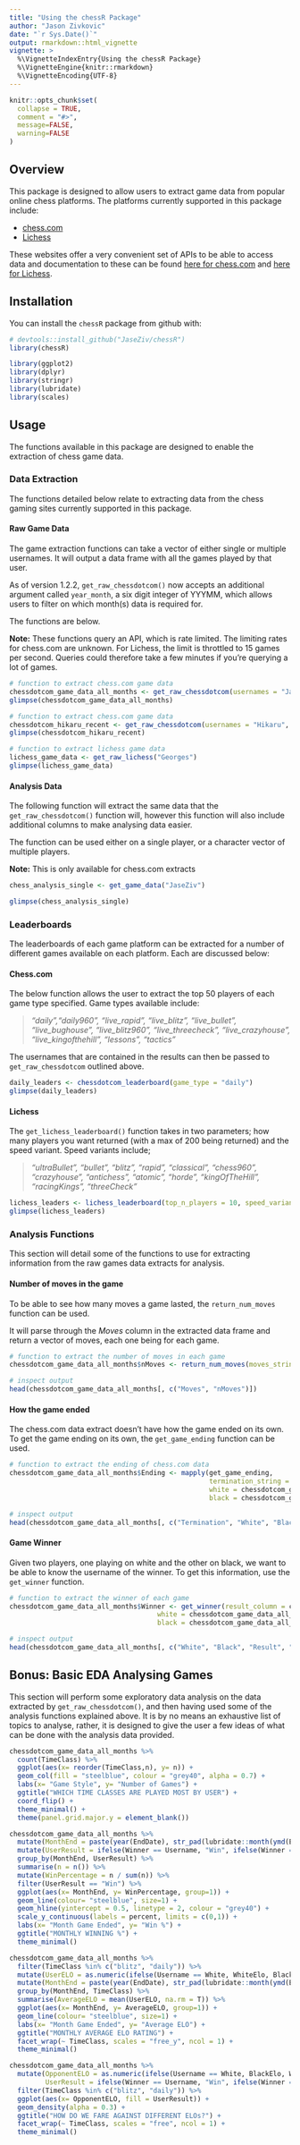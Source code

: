 ```yaml
---
title: "Using the chessR Package"
author: "Jason Zivkovic"
date: "`r Sys.Date()`"
output: rmarkdown::html_vignette
vignette: >
  %\VignetteIndexEntry{Using the chessR Package}
  %\VignetteEngine{knitr::rmarkdown}
  %\VignetteEncoding{UTF-8}
---
```


```r
knitr::opts_chunk$set(
  collapse = TRUE,
  comment = "#>",
  message=FALSE,
  warning=FALSE
)
```


## Overview

This package is designed to allow users to extract game data from popular online chess platforms. The platforms currently supported in this package include:

* [chess.com](https://www.chess.com/)
* [Lichess](https://lichess.org/)

These websites offer a very convenient set of APIs to be able to access data and documentation to these can be found [here for chess.com](https://www.chess.com/news/view/published-data-api) and [here for Lichess](https://lichess.org/api).


## Installation

You can install the `chessR` package from github with:

```r
# devtools::install_github("JaseZiv/chessR")
library(chessR)
```

```r
library(ggplot2)
library(dplyr)
library(stringr)
library(lubridate)
library(scales)
```


## Usage

The functions available in this package are designed to enable the extraction of chess game data.

### Data Extraction

The functions detailed below relate to extracting data from the chess gaming sites currently supported in this package.


#### Raw Game Data

The game extraction functions can take a vector of either single or multiple usernames. It will output a data frame with all the games played by that user.

As of version 1.2.2, `get_raw_chessdotcom()` now accepts an additional argument called `year_month`, a six digit integer of YYYMM, which allows users to filter on which month(s) data is required for.

The functions are below.

**Note:**
These functions query an API, which is rate limited. The limiting rates for chess.com are unknown. For Lichess, the limit is throttled to 15 games per second. Queries could therefore take a few minutes if you're querying a lot of games.


```r
# function to extract chess.com game data
chessdotcom_game_data_all_months <- get_raw_chessdotcom(usernames = "JaseZiv")
glimpse(chessdotcom_game_data_all_months)
```

```r
# function to extract chess.com game data
chessdotcom_hikaru_recent <- get_raw_chessdotcom(usernames = "Hikaru", year_month = c(202104:202105))
glimpse(chessdotcom_hikaru_recent)
```

```r
# function to extract lichess game data
lichess_game_data <- get_raw_lichess("Georges")
glimpse(lichess_game_data)
```

#### Analysis Data

The following function will extract the same data that the `get_raw_chessdotcom()` function will, however this function will also include additional columns to make analysing data easier.

The function can be used either on a single player, or a character vector of multiple players.

**Note:**
This is only available for chess.com extracts


```r
chess_analysis_single <- get_game_data("JaseZiv")
```

```r
glimpse(chess_analysis_single)
```


### Leaderboards

The leaderboards of each game platform can be extracted for a number of different games available on each platform. Each are discussed below:

#### Chess.com

The below function allows the user to extract the top 50 players of each game type specified. Game types available include:

> *"daily","daily960", "live_rapid", "live_blitz", "live_bullet", "live_bughouse", "live_blitz960", "live_threecheck", "live_crazyhouse", "live_kingofthehill", "lessons", "tactics"*

The usernames that are contained in the results can then be passed to `get_raw_chessdotcom` outlined above.

```r
daily_leaders <- chessdotcom_leaderboard(game_type = "daily")
glimpse(daily_leaders)
```


#### Lichess

The `get_lichess_leaderboard()` function takes in two parameters; how many players you want returned (with a max of 200 being returned) and the speed variant. Speed variants include;

> *"ultraBullet", "bullet", "blitz", "rapid", "classical", "chess960", "crazyhouse", "antichess", "atomic", "horde", "kingOfTheHill", "racingKings", "threeCheck"*

```r
lichess_leaders <- lichess_leaderboard(top_n_players = 10, speed_variant = "blitz")
glimpse(lichess_leaders)
```



### Analysis Functions

This section will detail some of the functions to use for extracting information from the raw games data extracts for analysis.

#### Number of moves in the game

To be able to see how many moves a game lasted, the `return_num_moves` function can be used.

It will parse through the *Moves* column in the extracted data frame and return a vector of moves, each one being for each game.

```r
# function to extract the number of moves in each game
chessdotcom_game_data_all_months$nMoves <- return_num_moves(moves_string = chessdotcom_game_data_all_months$Moves)

# inspect output
head(chessdotcom_game_data_all_months[, c("Moves", "nMoves")])
```

#### How the game ended

The chess.com data extract doesn't have how the game ended on its own. To get the game ending on its own, the `get_game_ending` function can be used.

```r
# function to extract the ending of chess.com data
chessdotcom_game_data_all_months$Ending <- mapply(get_game_ending,
                                                  termination_string = chessdotcom_game_data_all_months$Termination,
                                                  white = chessdotcom_game_data_all_months$White,
                                                  black = chessdotcom_game_data_all_months$Black)

# inspect output
head(chessdotcom_game_data_all_months[, c("Termination", "White", "Black", "Ending")])
```


#### Game Winner

Given two players, one playing on white and the other on black, we want to be able to know the username of the winner. To get this information, use the `get_winner` function.

```r
# function to extract the winner of each game
chessdotcom_game_data_all_months$Winner <- get_winner(result_column = chessdotcom_game_data_all_months$Result, 
                                     white = chessdotcom_game_data_all_months$White, 
                                     black = chessdotcom_game_data_all_months$Black)

# inspect output
head(chessdotcom_game_data_all_months[, c("White", "Black", "Result", "Winner")])
```


## Bonus: Basic EDA Analysing Games

This section will perform some exploratory data analysis on the data extracted by `get_raw_chessdotcom()`, and then having used some of the analysis functions explained above. It is by no means an exhaustive list of topics to analyse, rather, it is designed to give the user a few ideas of what can be done with the analysis data provided.

```r
chessdotcom_game_data_all_months %>% 
  count(TimeClass) %>% 
  ggplot(aes(x= reorder(TimeClass,n), y= n)) +
  geom_col(fill = "steelblue", colour = "grey40", alpha = 0.7) +
  labs(x= "Game Style", y= "Number of Games") +
  ggtitle("WHICH TIME CLASSES ARE PLAYED MOST BY USER") +
  coord_flip() +
  theme_minimal() +
  theme(panel.grid.major.y = element_blank())
```


```r
chessdotcom_game_data_all_months %>%
  mutate(MonthEnd = paste(year(EndDate), str_pad(lubridate::month(ymd(EndDate)), 2, side = "left", pad = "0"), sep = "-")) %>% 
  mutate(UserResult = ifelse(Winner == Username, "Win", ifelse(Winner == "Draw", "Draw", "Loss"))) %>% 
  group_by(MonthEnd, UserResult) %>% 
  summarise(n = n()) %>% 
  mutate(WinPercentage = n / sum(n)) %>% 
  filter(UserResult == "Win") %>% 
  ggplot(aes(x= MonthEnd, y= WinPercentage, group=1)) +
  geom_line(colour= "steelblue", size=1) +
  geom_hline(yintercept = 0.5, linetype = 2, colour = "grey40") +
  scale_y_continuous(labels = percent, limits = c(0,1)) +
  labs(x= "Month Game Ended", y= "Win %") +
  ggtitle("MONTHLY WINNING %") +
  theme_minimal()
```



```r
chessdotcom_game_data_all_months %>%
  filter(TimeClass %in% c("blitz", "daily")) %>% 
  mutate(UserELO = as.numeric(ifelse(Username == White, WhiteElo, BlackElo))) %>% 
  mutate(MonthEnd = paste(year(EndDate), str_pad(lubridate::month(ymd(EndDate)), 2, side = "left", pad = "0"), sep = "-")) %>% 
  group_by(MonthEnd, TimeClass) %>% 
  summarise(AverageELO = mean(UserELO, na.rm = T)) %>% 
  ggplot(aes(x= MonthEnd, y= AverageELO, group=1)) +
  geom_line(colour= "steelblue", size=1) +
  labs(x= "Month Game Ended", y= "Average ELO") +
  ggtitle("MONTHLY AVERAGE ELO RATING") +
  facet_wrap(~ TimeClass, scales = "free_y", ncol = 1) +
  theme_minimal()
```


```r
chessdotcom_game_data_all_months %>% 
  mutate(OpponentELO = as.numeric(ifelse(Username == White, BlackElo, WhiteElo)),
         UserResult = ifelse(Winner == Username, "Win", ifelse(Winner == "Draw", "Draw", "Loss"))) %>% 
  filter(TimeClass %in% c("blitz", "daily")) %>% 
  ggplot(aes(x= OpponentELO, fill = UserResult)) +
  geom_density(alpha = 0.3) +
  ggtitle("HOW DO WE FARE AGAINST DIFFERENT ELOs?") +
  facet_wrap(~ TimeClass, scales = "free", ncol = 1) +
  theme_minimal()

```



